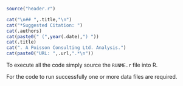 ```r
source("header.r")
```
```r
cat("\n## ",.title,"\n")
cat("*Suggested Citation: ")
cat(.authors)
cat(paste0(" (",year(.date),") "))
cat(.title)
cat(". A Poisson Consulting Ltd. Analysis.")
cat(paste0("URL: ",.url,".*\n"))
```

To execute all the code simply source the `RUNME.r` file into R.

For the code to run successfully one or more data files are required.
